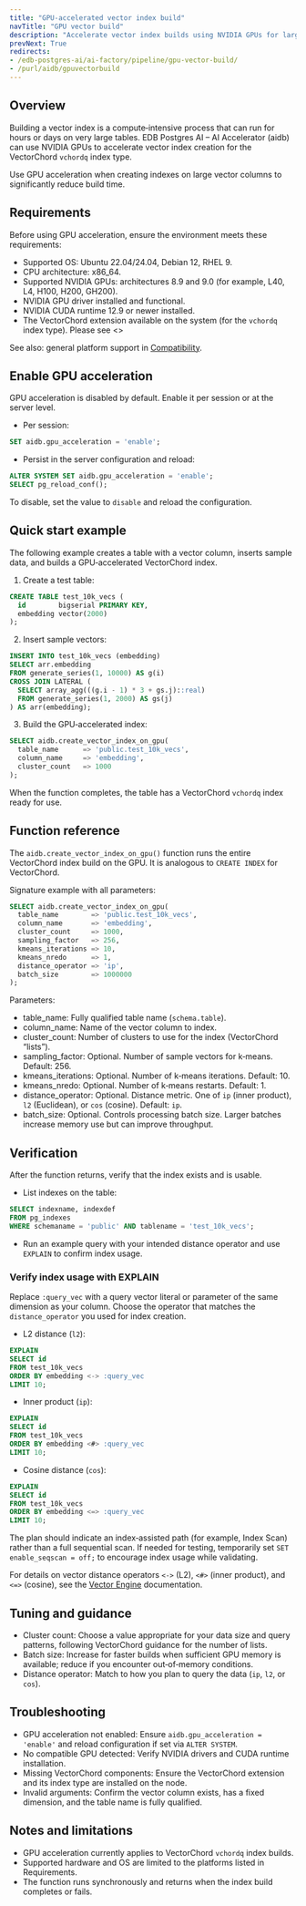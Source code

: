 ```yaml
---
title: "GPU-accelerated vector index build"
navTitle: "GPU vector build"
description: "Accelerate vector index builds using NVIDIA GPUs for large vector tables."
prevNext: True
redirects:
- /edb-postgres-ai/ai-factory/pipeline/gpu-vector-build/
- /purl/aidb/gpuvectorbuild
---
```


## Overview

Building a vector index is a compute‑intensive process that can run for hours or days on very large tables. EDB Postgres AI – AI Accelerator (aidb) can use NVIDIA GPUs to accelerate vector index creation for the VectorChord `vchordq` index type.

Use GPU acceleration when creating indexes on large vector columns to significantly reduce build time.

## Requirements

Before using GPU acceleration, ensure the environment meets these requirements:

- Supported OS: Ubuntu 22.04/24.04, Debian 12, RHEL 9.
- CPU architecture: x86_64.
- Supported NVIDIA GPUs: architectures 8.9 and 9.0 (for example, L40, L4, H100, H200, GH200).
- NVIDIA GPU driver installed and functional.
- NVIDIA CUDA runtime 12.9 or newer installed.
- The VectorChord extension available on the system (for the `vchordq` index type). Please see <>

See also: general platform support in [Compatibility](./compatibility).

## Enable GPU acceleration

GPU acceleration is disabled by default. Enable it per session or at the server level.

- Per session:

```sql
SET aidb.gpu_acceleration = 'enable';
```

- Persist in the server configuration and reload:

```sql
ALTER SYSTEM SET aidb.gpu_acceleration = 'enable';
SELECT pg_reload_conf();
```

To disable, set the value to `disable` and reload the configuration.

## Quick start example

The following example creates a table with a vector column, inserts sample data, and builds a GPU‑accelerated VectorChord index.

1) Create a test table:

```sql
CREATE TABLE test_10k_vecs (
  id        bigserial PRIMARY KEY,
  embedding vector(2000)
);
```

2) Insert sample vectors:

```sql
INSERT INTO test_10k_vecs (embedding)
SELECT arr.embedding
FROM generate_series(1, 10000) AS g(i)
CROSS JOIN LATERAL (
  SELECT array_agg(((g.i - 1) * 3 + gs.j)::real)
  FROM generate_series(1, 2000) AS gs(j)
) AS arr(embedding);
```

3) Build the GPU‑accelerated index:

```sql
SELECT aidb.create_vector_index_on_gpu(
  table_name      => 'public.test_10k_vecs',
  column_name     => 'embedding',
  cluster_count   => 1000
);
```

When the function completes, the table has a VectorChord `vchordq` index ready for use.

## Function reference

The `aidb.create_vector_index_on_gpu()` function runs the entire VectorChord index build on the GPU. It is analogous to `CREATE INDEX` for VectorChord.

Signature example with all parameters:

```sql
SELECT aidb.create_vector_index_on_gpu(
  table_name        => 'public.test_10k_vecs',
  column_name       => 'embedding',
  cluster_count     => 1000,
  sampling_factor   => 256,
  kmeans_iterations => 10,
  kmeans_nredo      => 1,
  distance_operator => 'ip',
  batch_size        => 1000000
);
```

Parameters:

- table_name: Fully qualified table name (`schema.table`).
- column_name: Name of the vector column to index.
- cluster_count: Number of clusters to use for the index (VectorChord “lists”).
- sampling_factor: Optional. Number of sample vectors for k‑means. Default: 256.
- kmeans_iterations: Optional. Number of k‑means iterations. Default: 10.
- kmeans_nredo: Optional. Number of k‑means restarts. Default: 1.
- distance_operator: Optional. Distance metric. One of `ip` (inner product), `l2` (Euclidean), or `cos` (cosine). Default: `ip`.
- batch_size: Optional. Controls processing batch size. Larger batches increase memory use but can improve throughput.

## Verification

After the function returns, verify that the index exists and is usable.

- List indexes on the table:

```sql
SELECT indexname, indexdef
FROM pg_indexes
WHERE schemaname = 'public' AND tablename = 'test_10k_vecs';
```

- Run an example query with your intended distance operator and use `EXPLAIN` to confirm index usage.

### Verify index usage with EXPLAIN

Replace `:query_vec` with a query vector literal or parameter of the same dimension as your column. Choose the operator that matches the `distance_operator` you used for index creation.

- L2 distance (`l2`):

```sql
EXPLAIN
SELECT id
FROM test_10k_vecs
ORDER BY embedding <-> :query_vec
LIMIT 10;
```

- Inner product (`ip`):

```sql
EXPLAIN
SELECT id
FROM test_10k_vecs
ORDER BY embedding <#> :query_vec
LIMIT 10;
```

- Cosine distance (`cos`):

```sql
EXPLAIN
SELECT id
FROM test_10k_vecs
ORDER BY embedding <=> :query_vec
LIMIT 10;
```

The plan should indicate an index‑assisted path (for example, Index Scan) rather than a full sequential scan. If needed for testing, temporarily set `SET enable_seqscan = off;` to encourage index usage while validating.

For details on vector distance operators `<->` (L2), `<#>` (inner product), and `<=>` (cosine), see the [Vector Engine](/edb-postgres-ai/latest/ai-factory/vector-engine/) documentation.

## Tuning and guidance

- Cluster count: Choose a value appropriate for your data size and query patterns, following VectorChord guidance for the number of lists.
- Batch size: Increase for faster builds when sufficient GPU memory is available; reduce if you encounter out‑of‑memory conditions.
- Distance operator: Match to how you plan to query the data (`ip`, `l2`, or `cos`).

## Troubleshooting

- GPU acceleration not enabled: Ensure `aidb.gpu_acceleration = 'enable'` and reload configuration if set via `ALTER SYSTEM`.
- No compatible GPU detected: Verify NVIDIA drivers and CUDA runtime installation.
- Missing VectorChord components: Ensure the VectorChord extension and its index type are installed on the node.
- Invalid arguments: Confirm the vector column exists, has a fixed dimension, and the table name is fully qualified.

## Notes and limitations

- GPU acceleration currently applies to VectorChord `vchordq` index builds.
- Supported hardware and OS are limited to the platforms listed in Requirements.
- The function runs synchronously and returns when the index build completes or fails.
